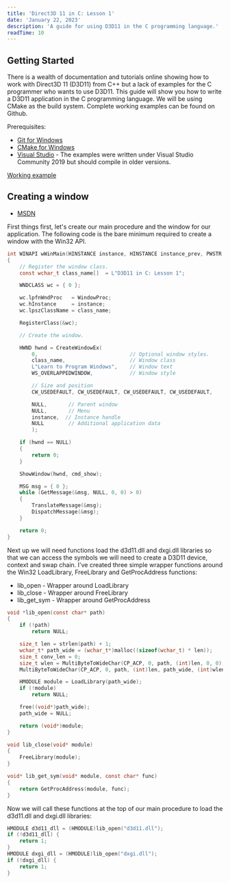 ```yaml
---
title: 'Direct3D 11 in C: Lesson 1'
date: 'January 22, 2023'
description: 'A guide for using D3D11 in the C programming language.'
readTime: 10
---
```


## Getting Started

There is a wealth of documentation and tutorials online showing how to work with Direct3D 11 (D3D11) from C++ but a lack of examples for the C programmer who wants to use D3D11. This guide will show you how to write a D3D11 application in the C programming language. We will be using CMake as the build system. Complete working examples can be found on Github.

Prerequisites:
- [Git for Windows](https://gitforwindows.org/)
- [CMake for Windows](https://cmake.org/download/)
- [Visual Studio](https://visualstudio.microsoft.com/vs/community/) - The examples were written under Visual Studio Community 2019 but should compile in older versions.

[Working example](https://github.com/handledexception/D3D11-C-Lesson1)

## Creating a window

- [MSDN](https://learn.microsoft.com/en-us/windows/win32/learnwin32/creating-a-window)

First things first, let's create our main procedure and the window for our application. The following code is the bare minimum required to create a window with the Win32 API.
```c
int WINAPI wWinMain(HINSTANCE instance, HINSTANCE instance_prev, PWSTR cmd_line, int cmd_show)
{
    // Register the window class.
    const wchar_t class_name[]  = L"D3D11 in C: Lesson 1";

    WNDCLASS wc = { 0 };

    wc.lpfnWndProc   = WindowProc;
    wc.hInstance     = instance;
    wc.lpszClassName = class_name;

    RegisterClass(&wc);

    // Create the window.

    HWND hwnd = CreateWindowEx(
        0,                              // Optional window styles.
        class_name,                     // Window class
        L"Learn to Program Windows",    // Window text
        WS_OVERLAPPEDWINDOW,            // Window style

        // Size and position
        CW_USEDEFAULT, CW_USEDEFAULT, CW_USEDEFAULT, CW_USEDEFAULT,

        NULL,       // Parent window
        NULL,       // Menu
        instance,  // Instance handle
        NULL        // Additional application data
        );

    if (hwnd == NULL)
    {
        return 0;
    }

    ShowWindow(hwnd, cmd_show);

    MSG msg = { 0 };
    while (GetMessage(&msg, NULL, 0, 0) > 0)
    {
        TranslateMessage(&msg);
        DispatchMessage(&msg);
    }

    return 0;
}
```

Next up we will need functions load the d3d11.dll and dxgi.dll libraries so that we can access the symbols we will need to create a D3D11 device, context and swap chain.
I've created three simple wrapper functions around the Win32 LoadLibrary, FreeLibrary and GetProcAddress functions:
- lib_open - Wrapper around LoadLibrary
- lib_close - Wrapper around FreeLibrary
- lib_get_sym - Wrapper around GetProcAddress

```c
void *lib_open(const char* path)
{
    if (!path)
        return NULL;

    size_t len = strlen(path) + 1;
    wchar_t* path_wide = (wchar_t*)malloc((sizeof(wchar_t) * len));
    size_t conv_len = 0;
    size_t wlen = MultiByteToWideChar(CP_ACP, 0, path, (int)len, 0, 0); 
    MultiByteToWideChar(CP_ACP, 0, path, (int)len, path_wide, (int)wlen);

    HMODULE module = LoadLibrary(path_wide);
    if (!module)
        return NULL;

    free((void*)path_wide);
    path_wide = NULL;

    return (void*)module;
}

void lib_close(void* module)
{
    FreeLibrary(module);
}

void* lib_get_sym(void* module, const char* func)
{
    return GetProcAddress(module, func);
}
```

Now we will call these functions at the top of our main procedure to load the d3d11.dll and dxgi.dll libraries:
```c
HMODULE d3d11_dll = (HMODULE)lib_open("d3d11.dll");
if (!d3d11_dll) {
    return 1;
}
HMODULE dxgi_dll = (HMODULE)lib_open("dxgi.dll");
if (!dxgi_dll) {
    return 1;
}
```